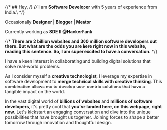 
{/* ## Hey, */}
{/* I am **Software Developer** with 5 years of experience from India.\ */}

Occasionally **Designer | Blogger | Mentor**

Currently working as **SDE II @HackerRank**

{/* **There are 2 billion websites and 300 million software developers out there. But what are the odds you are here right now in this website, reading this sentence. So, I am super excited to have a conversation.** */}

I have a keen interest in collaborating and building digital solutions that solve real-world problems.

As I consider myself a **creative technologist**, I leverage my expertise in software development to **merge technical skills with creative thinking**. This combination allows me to develop user-centric solutions that have a tangible impact on the world.

In the vast digital world of **billions of websites** and **millions of software developers**, it's pretty cool that **you've landed here, on this webpage, right now**. Let's kickstart an engaging conversation and dive into the unique possibilities that have brought us together. Joining forces to shape a better tomorrow through innovation and thoughtful design.
